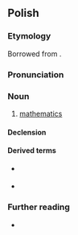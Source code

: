 ==Polish==
{{wikipedia|lang=pl}}

===Etymology===
Borrowed from {{bor|pl|la|mathematica||mathematics}}.

===Pronunciation===
{{pl-p|ma.te'ma.ty.ka|matematyka|q2=colloquial|a=Pl-matematyka.ogg}}

===Noun===
{{pl-noun|f}}

# [[mathematics]]

====Declension====
{{pl-decl-noun
|matematyka|matematyki
|matematyki|matematyk
|matematyce|matematykom
|matematykę|matematyki
|matematyką|matematykami
|matematyce|matematykach
|matematyko|matematyki
}}

====Derived terms====
* {{q|adjective}} {{l|pl|matematyczny}}
* {{q|noun}} {{l|pl|matematyk}}

===Further reading===
* {{R:PWN}}
